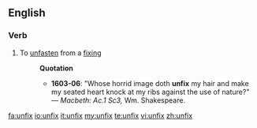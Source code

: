 ==English==

===Verb===
{{en-verb|unfixes|unfixing|unfixed}}

# To [[unfasten]] from a [[fixing]]
#: '''Quotation'''
#:* '''1603-06''': "Whose horrid image doth '''unfix''' my hair and make my seated heart knock at my ribs against the use of nature?" &mdash; ''Macbeth: Ac.1 Sc3,'' Wm.&nbsp;Shakespeare.

[[fa:unfix]]
[[io:unfix]]
[[it:unfix]]
[[my:unfix]]
[[te:unfix]]
[[vi:unfix]]
[[zh:unfix]]